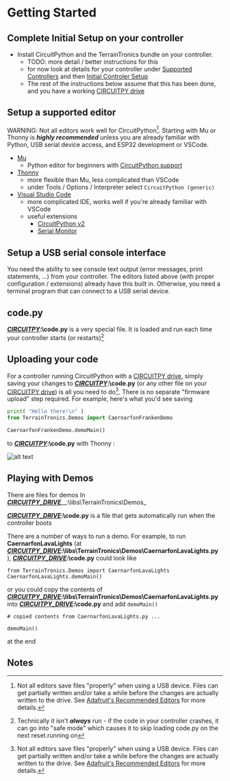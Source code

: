 
# Getting Started

## Complete Initial Setup on your controller

- Install CircuitPython and the TerrainTronics bundle on your controller.
  - TODO: more detail / better instructions for this
  - for now look at details for your controller under [Supported Controllers](../Controllers/SupportedControllers.mdx) and then [Initial Controler Setup](InitialControllerSetup.mdx)
  - The rest of the instructions below assume that this has been done, and you have a working [CIRCUITPY drive](../CIRCUITPY_DRIVE.mdx)

## Setup a supported editor

WARNING: Not all editors work well for CircuitPython[^editors]. Starting with Mu or Thonny is ***highly recommended*** unless you are already familiar with Python, USB serial device access, and ESP32 development or VSCode.

- [Mu](https://codewith.mu/en/)
  - Python editor for beginners with [CircuitPython support](https://codewith.mu/en/tutorials/1.2/adafruit)
- [Thonny](https://thonny.org/) 
  - more flexible than Mu, less complicated than VSCode
  - under Tools / Options / Interpreter select ```CircuitPython (generic)```
- [Visual Studio Code](https://code.visualstudio.com/) 
  - more complicated IDE, works well if you're already familiar with VSCode
  - useful extensions
    -  [CircuitPython v2](https://marketplace.visualstudio.com/items?itemName=wmerkens.vscode-circuitpython-v2)
    - [Serial Monitor](https://marketplace.visualstudio.com/items?itemName=ms-vscode.vscode-serial-monitor)


## Setup a USB serial console interface

You need the ability to see console text output (error messages, print statements, ...) from your controller.  The editors listed above (with proper configuration / extensions) already have this built in.  Otherwise, you need a terminal program that can connect to a USB serial device. 

## code.py

[***CIRCUITPY***](../CIRCUITPY_DRIVE.mdx)__:\code.py__ is a very special file.  It is loaded and run each time your controller starts (or restarts)[^safeMode]

## Uploading your code

For a controller running CircuitPython with a [CIRCUITPY drive](../CIRCUITPY_DRIVE.mdx), simply saving your changes to [***CIRCUITPY***](../CIRCUITPY_DRIVE.mdx)__:\code.py__ (or any other file on your [CIRCUITPY drive](../CIRCUITPY_DRIVE.mdx)) is all you need to do[^editors].  There is no separate "firmware upload" step required.  For example, here's what you'd see saving 

```python
print( "Hello there!\n" )
from TerrainTronics.Demos import CaernarfonFrankenDemo

CaernarfonFrankenDemo.demoMain()
```

to [***CIRCUITPY***](../CIRCUITPY_DRIVE.mdx)__:\code.py__ with Thonny :

![alt text](./thonnyCodePy.png)


## Playing with Demos

There are files for demos In [***CIRCUITPY_DRIVE***](../CIRCUITPY_DRIVE.mdx)__:\libs\TerrainTronics\Demos_

[***CIRCUITPY_DRIVE***](../CIRCUITPY_DRIVE.mdx)__:\code.py__ is a file that gets automatically run when the controller boots

There are a number of ways to run a demo. For example, to run  **CaernarfonLavaLights** (at [***CIRCUITPY_DRIVE***](../CIRCUITPY_DRIVE.mdx)__:\libs\TerrainTronics\Demos\CaernarfonLavaLights.py__ ),  [***CIRCUITPY_DRIVE***](../CIRCUITPY_DRIVE.mdx)__:\code.py__ could look like
```
from TerrainTronics.Demos import CaernarfonLavaLights
CaernarfonLavaLights.demoMain()
```
or you could copy the contents of [***CIRCUITPY_DRIVE***](../CIRCUITPY_DRIVE.mdx)__:\libs\TerrainTronics\Demos\CaernarfonLavaLights.py__ into [***CIRCUITPY_DRIVE***](../CIRCUITPY_DRIVE.mdx)__:\code.py__ and add ```demoMain()```
```
# copied contents from CaernarfonLavaLights.py ...

demoMain()
``` 
at the end

## Notes

[^safeMode]:  Technically it isn't ___always___ run - if the code in your controller crashes, it can go into "safe mode" which causes it to skip loading code.py on the next reset.running on

[^editors]: Not all editors save files "properly" when using a USB device.  Files can get partially written and/or take a while before the changes are actually written to the drive. See [Adafruit's Recommended Editors](https://learn.adafruit.com/welcome-to-circuitpython/recommended-editors) for more details. 